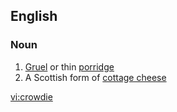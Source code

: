 ==English==

===Noun===
{{wikipedia}}
{{en-noun|-}}

# [[gruel|Gruel]] or thin [[porridge]]
# A Scottish form of [[cottage cheese]]

[[vi:crowdie]]